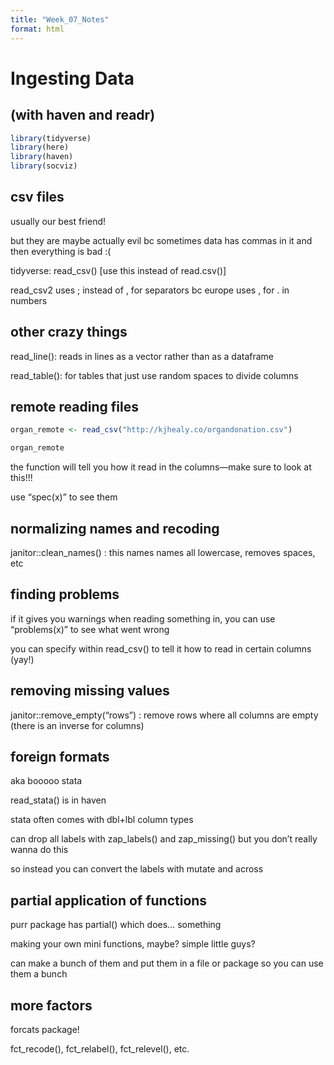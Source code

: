 ```yaml
---
title: "Week_07_Notes"
format: html
---
```


# Ingesting Data

## (with haven and readr)

```r
library(tidyverse)
library(here)
library(haven)
library(socviz)
```

## csv files

usually our best friend!

but they are maybe actually evil bc sometimes data has commas in it and then everything is bad :(

tidyverse: read_csv() \[use this instead of read.csv()\]

read_csv2 uses ; instead of , for separators bc europe uses , for . in numbers

## other crazy things

read_line(): reads in lines as a vector rather than as a dataframe

read_table(): for tables that just use random spaces to divide columns

## remote reading files

```r
organ_remote <- read_csv("http://kjhealy.co/organdonation.csv")

organ_remote
```

the function will tell you how it read in the columns—make sure to look at this!!!

use "spec(x)" to see them

## normalizing names and recoding

janitor::clean_names() : this names names all lowercase, removes spaces, etc

## finding problems

if it gives you warnings when reading something in, you can use "problems(x)" to see what went wrong

you can specify within read_csv() to tell it how to read in certain columns (yay!)

## removing missing values

janitor::remove_empty("rows") : remove rows where all columns are empty (there is an inverse for columns)

## foreign formats

aka booooo stata

read_stata() is in haven

stata often comes with dbl+lbl column types

can drop all labels with zap_labels() and zap_missing() but you don't really wanna do this

so instead you can convert the labels with mutate and across

## partial application of functions

purr package has partial() which does... something

making your own mini functions, maybe? simple little guys?

can make a bunch of them and put them in a file or package so you can use them a bunch

## more factors

forcats package!

fct_recode(), fct_relabel(), fct_relevel(), etc.
